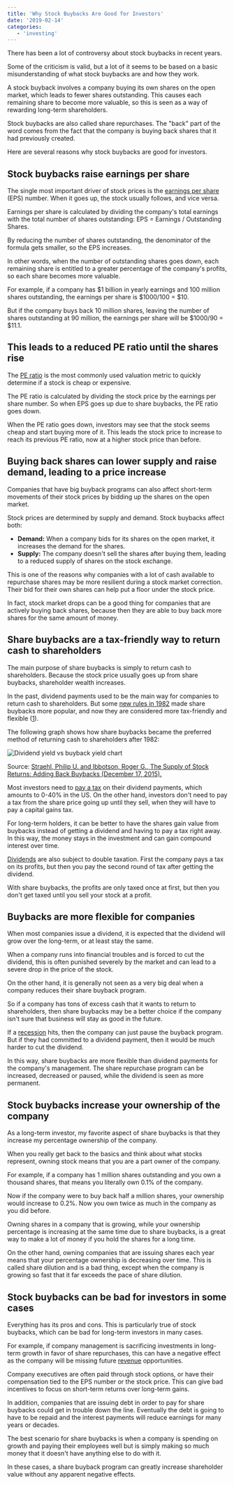 ```yaml
---
title: 'Why Stock Buybacks Are Good for Investors'
date: '2019-02-14'
categories:
   - 'investing'
---
```


There has been a lot of controversy about stock buybacks in recent years.

Some of the criticism is valid, but a lot of it seems to be based on a basic misunderstanding of what stock buybacks are and how they work.

A stock buyback involves a company buying its own shares on the open market, which leads to fewer shares outstanding. This causes each remaining share to become more valuable, so this is seen as a way of rewarding long-term shareholders.

Stock buybacks are also called share repurchases. The "back" part of the word comes from the fact that the company is buying back shares that it had previously created.

Here are several reasons why stock buybacks are good for investors.

## Stock buybacks raise earnings per share

The single most important driver of stock prices is the [earnings per share](/term/eps-earnings-per-share/) (EPS) number. When it goes up, the stock usually follows, and vice versa.

Earnings per share is calculated by dividing the company's total earnings with the total number of shares outstanding: EPS = Earnings / Outstanding Shares.

By reducing the number of shares outstanding, the denominator of the formula gets smaller, so the EPS increases.

In other words, when the number of outstanding shares goes down, each remaining share is entitled to a greater percentage of the company's profits, so each share becomes more valuable.

For example, if a company has $1 billion in yearly earnings and 100 million shares outstanding, the earnings per share is $1000/100 = $10.

But if the company buys back 10 million shares, leaving the number of shares outstanding at 90 million, the earnings per share will be $1000/90 = $11.1.

## This leads to a reduced PE ratio until the shares rise

The [PE ratio](/term/pe-ratio/) is the most commonly used valuation metric to quickly determine if a stock is cheap or expensive.

The PE ratio is calculated by dividing the stock price by the earnings per share number. So when EPS goes up due to share buybacks, the PE ratio goes down.

When the PE ratio goes down, investors may see that the stock seems cheap and start buying more of it. This leads the stock price to increase to reach its previous PE ratio, now at a higher stock price than before.

## Buying back shares can lower supply and raise demand, leading to a price increase

Companies that have big buyback programs can also affect short-term movements of their stock prices by bidding up the shares on the open market.

Stock prices are determined by supply and demand. Stock buybacks affect both:

-  **Demand:** When a company bids for its shares on the open market, it increases the demand for the shares.
-  **Supply:** The company doesn't sell the shares after buying them, leading to a reduced supply of shares on the stock exchange.

This is one of the reasons why companies with a lot of cash available to repurchase shares may be more resilient during a stock market correction. Their bid for their own shares can help put a floor under the stock price.

In fact, stock market drops can be a good thing for companies that are actively buying back shares, because then they are able to buy back more shares for the same amount of money.

## Share buybacks are a tax-friendly way to return cash to shareholders

The main purpose of share buybacks is simply to return cash to shareholders. Because the stock price usually goes up from share buybacks, shareholder wealth increases.

In the past, dividend payments used to be the main way for companies to return cash to shareholders. But some [new rules in 1982](https://www.bloomberg.com/opinion/articles/2018-03-27/congress-would-make-a-mistake-by-banning-share-buybacks) made share buybacks more popular, and now they are considered more tax-friendly and flexible ([1](https://papers.ssrn.com/sol3/papers.cfm?abstract_id=2715098)).

The following graph shows how share buybacks became the preferred method of returning cash to shareholders after 1982:

![Dividend yield vs buyback yield chart](https://stockanalysis.com/wp-content/uploads/2019/02/dividend-yield-vs-buyback-yield-chart.png)

Source: [Straehl, Philip U. and Ibbotson, Roger G., The Supply of Stock Returns: Adding Back Buybacks (December 17, 2015).](https://papers.ssrn.com/sol3/papers.cfm?abstract_id=2715098)

Most investors need to [pay a tax](https://en.wikipedia.org/wiki/Dividend_tax) on their dividend payments, which amounts to 0-40% in the US. On the other hand, investors don't need to pay a tax from the share price going up until they sell, when they will have to pay a capital gains tax.

For long-term holders, it can be better to have the shares gain value from buybacks instead of getting a dividend and having to pay a tax right away. In this way, the money stays in the investment and can gain compound interest over time.

[Dividends](/how-often-are-dividends-paid/) are also subject to double taxation. First the company pays a tax on its profits, but then you pay the second round of tax after getting the dividend.

With share buybacks, the profits are only taxed once at first, but then you don't get taxed until you sell your stock at a profit.

## Buybacks are more flexible for companies

When most companies issue a dividend, it is expected that the dividend will grow over the long-term, or at least stay the same.

When a company runs into financial troubles and is forced to cut the dividend, this is often punished severely by the market and can lead to a severe drop in the price of the stock.

On the other hand, it is generally not seen as a very big deal when a company reduces their share buyback program.

So if a company has tons of excess cash that it wants to return to shareholders, then share buybacks may be a better choice if the company isn't sure that business will stay as good in the future.

If a [recession](/who-determines-recessions/) hits, then the company can just pause the buyback program. But if they had committed to a dividend payment, then it would be much harder to cut the dividend.

In this way, share buybacks are more flexible than dividend payments for the company's management. The share repurchase program can be increased, decreased or paused, while the dividend is seen as more permanent.

## Stock buybacks increase your ownership of the company

As a long-term investor, my favorite aspect of share buybacks is that they increase my percentage ownership of the company.

When you really get back to the basics and think about what stocks represent, owning stock means that you are a part owner of the company.

For example, if a company has 1 million shares outstanding and you own a thousand shares, that means you literally own 0.1% of the company.

Now if the company were to buy back half a million shares, your ownership would increase to 0.2%. Now you own twice as much in the company as you did before.

Owning shares in a company that is growing, while your ownership percentage is increasing at the same time due to share buybacks, is a great way to make a lot of money if you hold the shares for a long time.

On the other hand, owning companies that are issuing shares each year means that your percentage ownership is decreasing over time. This is called share dilution and is a bad thing, except when the company is growing so fast that it far exceeds the pace of share dilution.

## Stock buybacks can be bad for investors in some cases

Everything has its pros and cons. This is particularly true of stock buybacks, which can be bad for long-term investors in many cases.

For example, if company management is sacrificing investments in long-term growth in favor of share repurchases, this can have a negative effect as the company will be missing future [revenue](/term/revenue/) opportunities.

Company executives are often paid through stock options, or have their compensation tied to the EPS number or the stock price. This can give bad incentives to focus on short-term returns over long-term gains.

In addition, companies that are issuing debt in order to pay for share buybacks could get in trouble down the line. Eventually the debt is going to have to be repaid and the interest payments will reduce earnings for many years or decades.

The best scenario for share buybacks is when a company is spending on growth and paying their employees well but is simply making so much money that it doesn't have anything else to do with it.

In these cases, a share buyback program can greatly increase shareholder value without any apparent negative effects.
